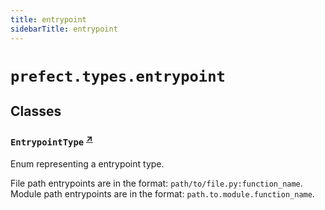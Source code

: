 ```yaml
---
title: entrypoint
sidebarTitle: entrypoint
---
```


# `prefect.types.entrypoint`

## Classes

### `EntrypointType` <sup><a href="https://github.com/prefecthq/prefect/blob/main/src/prefect/types/entrypoint.py#L4" target="_blank">↗</a></sup>


Enum representing a entrypoint type.

File path entrypoints are in the format: `path/to/file.py:function_name`.
Module path entrypoints are in the format: `path.to.module.function_name`.

